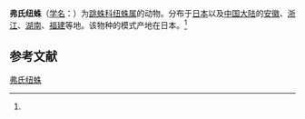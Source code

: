 {{Speciesbox
| name = 弗氏纽蛛
| status = 
| status_system = 
| image = Telamonia.vlijmi.male.-.tanikawa.jpg
| image_width = 250px
| genus = Telamonia
| species = vlijmi
| authority = (Proszynski, 1976)<ref name=id14899>{{cite web| url =http://www.bioinfo.cn/db05/BjdwSpecies.php?action=view&id=14899| title =弗氏纽蛛| work =《中国动物物种编目数据库》| publisher =中国科学院微生物研究所| author =中国科学院动物研究所| accessdate =2009-04-28| deadurl =yes| archiveurl =https://web.archive.org/web/20160305043331/http://www.bioinfo.cn/db05/BjdwSpecies.php?action=view&id=14899| archivedate =2016-03-05}}</ref>
}}

'''弗氏纽蛛'''（[[学名|学名]]：{{lang|la|''Telamonia vlijmi''}}）为[[跳蛛科|跳蛛科]][[纽蛛属|纽蛛属]]的动物。分布于[[日本|日本]]以及[[中国大陆|中国大陆]]的[[安徽|安徽]]、[[浙江|浙江]]、[[湖南|湖南]]、[[福建|福建]]等地。该物种的模式产地在日本。<ref name=id14899/>

== 参考文献 ==
{{reflist}}

{{Commons category|Telamonia vlijmi}}
{{Wikispecies|Telamonia vlijmi}}
{{Taxonbar|from=Q2123358}}

[[Category:纽蛛属|弗氏纽蛛]]


{{蜘蛛小作品}}
